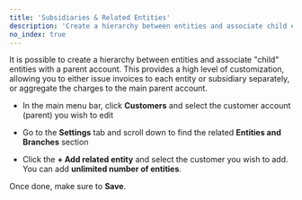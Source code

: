 ```yaml
---
title: 'Subsidiaries & Related Entities'
description: 'Create a hierarchy between entities and associate child entities'
no_index: true
---
```


It is possible to create a hierarchy between entities and associate "child" entities with a parent account. This provides a high level of customization, allowing you to either issue invoices to each entity or subsidiary separately, or aggregate the charges to the main parent account.

-  In the main menu bar, click **Customers** and select the customer account (parent) you wish to edit

- Go to the **Settings** tab and scroll down to find the related **Entities and Branches** section

- Click the **+ Add related entity** and select the customer you wish to add. You can add **unlimited number of entities**.

Once done, make sure to **Save**.